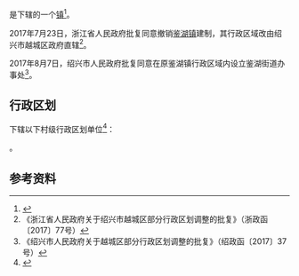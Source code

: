 {{中国乡级行政区|33/06/02/103/000}}

'''{{PAGENAMEBASE}}'''是{{PRC admin/fullname|33/06/02/103/000|3}}下辖的一个[[行政建制镇|镇]]<ref>{{PRC admin/ref sgc|{{PRC admin/parent|33/06/02/103/000}}}}</ref>。

2017年7月23日，浙江省人民政府批复同意撤销[[鉴湖镇|鉴湖镇]]建制，其行政区域改由绍兴市越城区政府直辖<ref>《浙江省人民政府关于绍兴市越城区部分行政区划调整的批复》（浙政函〔2017〕77号）</ref>。

2017年8月7日，绍兴市人民政府批复同意在原鉴湖镇行政区域内设立鉴湖街道办事处<ref>《绍兴市人民政府关于越城区部分行政区划调整的批复》（绍政函〔2017〕37号）</ref>。

== 行政区划 ==
{{PAGENAMEBASE}}下辖以下村级行政区划单位<ref>{{PRC admin/ref sgc|33/06/02/103/000}}</ref>：

{{PRC admin/children|33/06/02/103/000}}。

== 参考资料 ==
{{reflist}}

{{浙江行政区划小作品}}
{{PRC admin/navcat|33/06/02/103/000}}